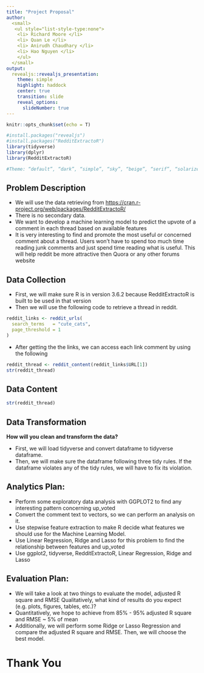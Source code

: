 ```yaml
---
title: "Project Proposal"
author: 
  <small>
   <ul style="list-style-type:none">
    <li> Richard Moore </li>
    <li> Quan Le </li>
    <li> Anirudh Chaudhary </li>
    <li> Hao Nguyen </li>
    </ul>
  </small>
output:
  revealjs::revealjs_presentation:
    theme: simple
    highlight: haddock
    center: true
    transition: slide
    reveal_options:
      slideNumber: true
--- 
```

```r
knitr::opts_chunk$set(echo = T)

#install.packages("revealjs")
#install.packages("RedditExtractoR")
library(tidyverse)
library(dplyr)
library(RedditExtractoR)

#Theme: “default”, “dark”, “simple”, “sky”, “beige”, “serif”, “solarized”, “blood”, “moon”, “night”, “black”, “league”, “white”
```

## Problem Description
- We will use the data retrieving from <https://cran.r-project.org/web/packages/RedditExtractoR/>
- There is no secondary data.
- We want to develop a machine learning model to predict the upvote of a comment in each thread based on available features
- It is very interesting to find and promote the most useful or concerned comment about a thread. Users won’t have to spend too much time reading junk comments and just spend time reading what is useful. This will help reddit be more attractive then Quora or any other forums website

## Data Collection
- First, we will make sure R is in version 3.6.2 because RedditExtractoR is built to be used in that version
- Then we will use the following code to retrieve a thread in reddit.
```r
reddit_links <- reddit_urls(
  search_terms   = "cute_cats",
  page_threshold = 1
)
```
- After getting the the links, we can access each link comment by using the following
```r
reddit_thread <- reddit_content(reddit_links$URL[1])
str(reddit_thread)
```

## Data Content 
```r
str(reddit_thread)
```

## Data Transformation
<b>How will you clean and transform the data?</b>

- First, we will load tidyverse and convert dataframe to tidyverse dataframe.
- Then, we will make sure the dataframe following three tidy rules. If the dataframe violates any of the tidy rules, we will have to fix its violation.

## Analytics Plan: 
- Perform some exploratory data analysis with GGPLOT2 to find any interesting pattern concerning up_voted
- Convert the comment text to vectors, so we can perform an analysis on it.
- Use stepwise feature extraction to make R decide what features we should use for the Machine Learning Model.
- Use Linear Regression, Ridge and Lasso for this problem to find the relationship between features and up_voted
- Use ggplot2, tidyverse, RedditExtractoR, Linear Regression, Ridge and Lasso

## Evaluation Plan: 
- We will take a look at two things to evaluate the model, adjusted R square and RMSE 
Qualitatively, what kind of results do you expect (e.g. plots, figures, tables, etc.)?
- Quantitatively, we hope to achieve from 85% - 95% adjusted R square and  RMSE ~ 5% of mean
- Additionally, we will perform some Ridge or Lasso Regression and compare the adjusted R square and RMSE. Then, we will choose the best model.

# Thank You


